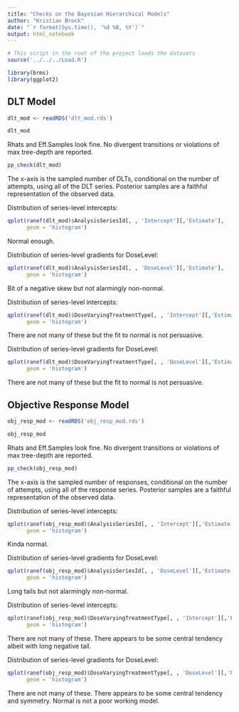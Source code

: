 ```yaml
---
title: "Checks on the Bayesian Hierarchical Models"
author: "Kristian Brock"
date: "`r format(Sys.time(), '%d %B, %Y')`"
output: html_notebook
---
```


```r
# This script in the root of the project loads the datasets
source('../../../Load.R')

library(brms)
library(ggplot2)
```


## DLT Model
```r
dlt_mod <- readRDS('dlt_mod.rds')
```

```r
dlt_mod
```

Rhats and Eff.Samples look fine. 
No divergent transitions or violations of max tree-depth are reported.

```r
pp_check(dlt_mod)
```

The x-axis is the sampled number of DLTs, conditional on the number of attempts, using all of the DLT series. 
Posterior samples are a faithful representation of the observed data.

Distribution of series-level intercepts:
```r
qplot(ranef(dlt_mod)$AnalysisSeriesId[, , 'Intercept'][,'Estimate'], 
      geom = 'histogram')
```

Normal enough.

Distribution of series-level gradients for DoseLevel:
```r
qplot(ranef(dlt_mod)$AnalysisSeriesId[, , 'DoseLevel'][,'Estimate'], 
      geom = 'histogram')
```

Bit of a negative skew but not alarmingly non-normal.

Distribution of series-level intercepts:
```r
qplot(ranef(dlt_mod)$DoseVaryingTreatmentType[, , 'Intercept'][,'Estimate'], 
      geom = 'histogram')
```

There are not many of these but the fit to normal is not persuasive.

Distribution of series-level gradients for DoseLevel:
```r
qplot(ranef(dlt_mod)$DoseVaryingTreatmentType[, , 'DoseLevel'][,'Estimate'], 
      geom = 'histogram')
```

There are not many of these but the fit to normal is not persuasive.


## Objective Response Model
```r
obj_resp_mod <- readRDS('obj_resp_mod.rds')
```

```r
obj_resp_mod
```

Rhats and Eff.Samples look fine. 
No divergent transitions or violations of max tree-depth are reported.

```r
pp_check(obj_resp_mod)
```

The x-axis is the sampled number of responses, conditional on the number of attempts, using all of the response series. 
Posterior samples are a faithful representation of the observed data.

Distribution of series-level intercepts:
```r
qplot(ranef(obj_resp_mod)$AnalysisSeriesId[, , 'Intercept'][,'Estimate'], 
      geom = 'histogram')
```

Kinda normal.

Distribution of series-level gradients for DoseLevel:
```r
qplot(ranef(obj_resp_mod)$AnalysisSeriesId[, , 'DoseLevel'][,'Estimate'], 
      geom = 'histogram')
```

Long tails but not alarmingly non-normal.

Distribution of series-level intercepts:
```r
qplot(ranef(obj_resp_mod)$DoseVaryingTreatmentType[, , 'Intercept'][,'Estimate'], 
      geom = 'histogram')
```

There are not many of these.
There appears to be some central tendency albeit with long negative tail.

Distribution of series-level gradients for DoseLevel:
```r
qplot(ranef(obj_resp_mod)$DoseVaryingTreatmentType[, , 'DoseLevel'][,'Estimate'], 
      geom = 'histogram')
```

There are not many of these.
There appears to be some central tendency and symmetry.
Normal is not a poor working model.

